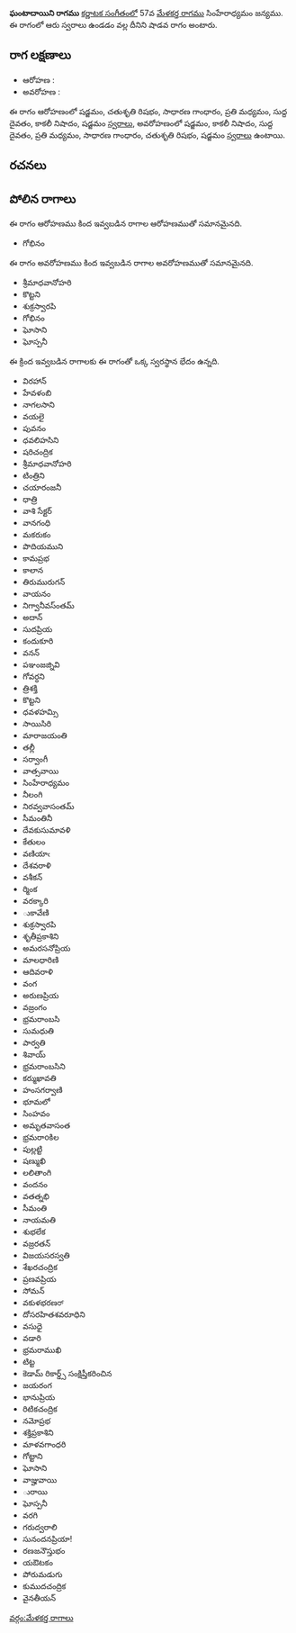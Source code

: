 {{Infobox ragam
	| name          	= ఘంటాదాయిని
	| synonym	    	= 
	| mela          	= 
	| chakra        	= 
	| janaka        	= 
	| type          	= శాడవ
	| arohanam      	= {{svaraC|S|R2|G2|M2|D1|N3|S'}} 
	| avarohanam    	= {{svaraC|S'|N3|D1|M2|G2|R2|S}}
	| jeeva         	=
	| chhaya        	=
	| nyasa         	=
	| vishesha      	= 
	| equivalent  		= 
}}
{{కర్ణాటక సంగీత రాగాలు}}
'''ఘంటాదాయిని రాగము''' [[కర్ణాటక సంగీతం]]లో 57వ [[మేళకర్త రాగము]] సింహేరాధ్యమం జన్యము.  ఈ రాగంలో ఆరు స్వరాలు ఉండడం వల్ల దీనిని షాడవ రాగం అంటారు.


==రాగ లక్షణాలు==


* ఆరోహణ : {{svaraC|S|R2|G2|M2|D1|N3|S'}} 
* అవరోహణ : {{svaraC|S'|N3|D1|M2|G2|R2|S}}

ఈ రాగం ఆరోహణంలో షడ్జమం, చతుశృతి రిషభం, సాధారణ గాంధారం, ప్రతి మధ్యమం, సుద్ద దైవతం, కాకలీ నిషాదం, షడ్జమం [[స్వరాలు]], అవరోహణంలో షడ్జమం, కాకలీ నిషాదం, సుద్ద దైవతం, ప్రతి మధ్యమం, సాధారణ గాంధారం, చతుశృతి రిషభం, షడ్జమం [[స్వరాలు]] ఉంటాయి.

==రచనలు==



==పోలిన రాగాలు==
ఈ రాగం ఆరోహణము కింద ఇవ్వబడిన రాగాల ఆరోహణముతో సమానమైనది.
* గోభినం

ఈ రాగం అవరోహణము కింద ఇవ్వబడిన రాగాల అవరోహణముతో సమానమైనది.
* శ్రీమాధవానోహరి
* కొట్టని
* శుక్రస్వారపి
* గోభినం
* ఘోసాని
* ఘోస్పనీ

ఈ క్రింద ఇవ్వబడిన రాగాలకు ఈ రాగంతో ఒక్క స్వరస్థాన భేదం ఉన్నది.
* విరహాన్
* హేవళంబి
* నాగలసాని
* వయలై
* పువనం
* ధవలిహసిని
* షరిచంద్రిక
* శ్రీమాధవానోహరి
* టింత్రిని
* చయారంజనీ
* ధాత్రి
* వాశి సేక్టర్
* వానగంధి
* మకరుకం
* పొదియముని
* కామప్రభ
* కాలాన
* తిరుమురుగన్
* వాయనం
* నిగ్వానీవస్ంతమ్
* అదాన్
* సుదప్రియ
* కందుకూరి
* వనన్
* పఞంజజ్నివి
* గోవర్ధని
* త్రిశక్తి
* కొట్టని
* ధవళహమ్సి
* సాయిసిరి
* మారాజయంతి
* తల్లీ
* సర్వాంగీ
* వాత్సవాయి
* సింహేరాధ్యమం
* నీలంగి
* నిరవ్వవాసంతమ్
* సీమంతినీ
* దేవకుసుమావళి
* కేతులం
* వణియాఁ
* దేశవరాళి
* వశీకన్
* ర్మింక
* వరక్కారి
* ుకావేణి
* శుక్రస్వారపి
* శృతీప్రకాశిని
* అమరసనోప్రియ
* మాలధారిణి
* ఆదివరాళి
* వంగ
* అరుణప్రియ
* వజ్రంగం
* భ్రమరాంబసి
* సుమధుతి
* పార్వతి
* శివాయ్
* భ్రమరాంబసిని
* కర్ముఖావతి
* హంసగర్వాణి
* భూమలో
* సింహవం
* అమృతవాసంత
* భ్రమరాoకిల
* పుల్లట్టి
* షణ్ముఖి
* లలితాంగి
* వందనం
* వతత్నభి
* సీమంతి
* నాయమతి
* శుభలేక
* వజ్రరతన్
* విజయసరస్వతి
* శేఖరచంద్రిక
* ప్రణవప్రియ
* సోమన్
* వకుళభరణರ್
* దోసరహితశవరూధిని
* వసుధై
* వడారి
* భ్రమరాముఖి
* టిట్ట
* కెడామ్ రికార్డ్స్ సంక్షిప్తీకరించిన
* జయరంగ
* భానుప్రియ
* రిటికచంద్రిక
* నమోప్రభ
* శక్తిప్రకాశిని
* మాళవగాంధరి
* గోట్టాని
* ఘోసాని
* వాజ్హువాయి
* ురాయి
* ఘోస్పనీ
* వరగి
* గరుద్వరాలి
* సునందనప్రియా!
* రణజనౌస్తుభం
* యఔటకం
* పోరుమడుగు
* కుముదచంద్రిక
* వైనతీయన్



[[వర్గం:మేళకర్త రాగాలు]]